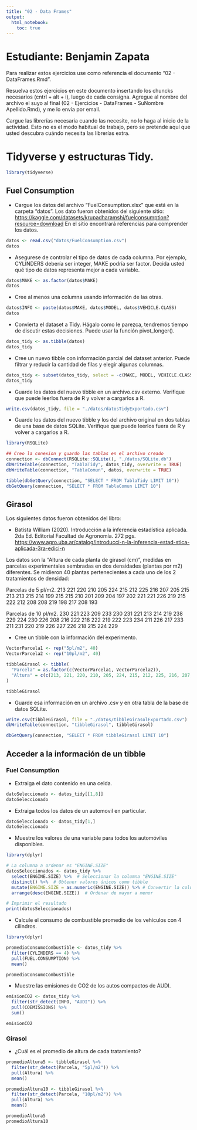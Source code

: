 ```yaml
---
title: "02 - Data Frames"
output: 
  html_notebook: 
    toc: true
---
```


# Estudiante: Benjamin Zapata

Para realizar estos ejercicios use como referencia el documento "02 - DataFrames.Rmd".

Resuelva estos ejercicios en este documento insertando los chuncks necesarios (cntrl + alt + i), luego de cada consigna. Agregue al nombre del archivo el suyo al final (02 - Ejercicios - DataFrames - SuNombre Apellido.Rmd), y me lo envía por email.

Cargue las librerías necesaria cuando las necesite, no lo haga al inicio de la actividad. Esto no es el modo habitual de trabajo, pero se pretende aquí que usted descubra cuándo necesita las librerías extra.

# Tidyverse y estructuras Tidy.

```r
library(tidyverse)
```

## Fuel Consumption

-   Cargue los datos del archivo "FuelConsumption.xlsx" que está en la carpeta "datos". Los dato fueron obtenidos del siguiente sitio: <https://kaggle.com/datasets/krupadharamshi/fuelconsumption?resource=download> En el sitio encontrará referencias para comprender los datos.

```r
datos <- read.csv("datos/FuelConsumption.csv")
datos
```

-   Asegurese de controlar el tipo de datos de cada columna. Por ejemplo, CYLINDERS debería ser integer, MAKE podría ser factor. Decida usted qué tipo de datos representa mejor a cada variable.

```r
datos$MAKE <- as.factor(datos$MAKE)
datos
```

-   Cree al menos una columna usando información de las otras.

```r
datos$INFO <- paste(datos$MAKE, datos$MODEL, datos$VEHICLE.CLASS)
datos
```

-   Convierta el dataset a Tidy. Hágalo como le parezca, tendremos tiempo de discutir estas decisiones. Puede usar la función pivot_longer().

```r
datos_tidy <- as.tibble(datos)
datos_tidy
```

-   Cree un nuevo tibble con información parcial del dataset anterior. Puede filtrar y reducir la cantidad de filas y elegir algunas columnas.

```r
datos_tidy <- subset(datos_tidy, select = -c(MAKE, MODEL, VEHICLE.CLASS))
datos_tidy
```

-   Guarde los datos del nuevo tibble en un archivo.csv externo. Verifique que puede leerlos fuera de R y volver a cargarlos a R.

```r
write.csv(datos_tidy, file = "./datos/datosTidyExportado.csv")
```

-   Guarde los datos del nuevo tibble y los del archivo original en dos tablas de una base de datos SQLite. Verifique que puede leerlos fuera de R y volver a cargarlos a R.
```r
library(RSQLite)

## Creo la conexion y guardo las tablas en el archivo creado
connection <- dbConnect(RSQLite::SQLite(), "./datos/SQLite.db")
dbWriteTable(connection, "TablaTidy", datos_tidy, overwrite = TRUE)
dbWriteTable(connection, "TablaComun", datos, overwrite = TRUE)
```

```r
tibble(dbGetQuery(connection, "SELECT * FROM TablaTidy LIMIT 10"))
dbGetQuery(connection, "SELECT * FROM TablaComun LIMIT 10")
```

## Girasol

Los siguientes datos fueron obtenidos del libro:

-   Batista William (2020). Introducción a la inferencia estadística aplicada. 2da Ed. Editorial Facultad de Agronomía. 272 pgs. <https://www.agro.uba.ar/catalog/introducci-n-la-inferencia-estad-stica-aplicada-3ra-edici-n>

Los datos son la "Altura de cada planta de girasol (cm)", medidas en parcelas experimentales sembradas en dos densidades (plantas por m2) diferentes. Se midieron 40 plantas pertenecientes a cada uno de los 2 tratamientos de densidad:

Parcelas de 5 pl/m2. 213 221 220 210 205 224 215 212 225 216 207 205 215 213 213 215 214 199 215 215 210 201 209 204 197 202 221 221 226 219 215 222 212 208 208 219 198 217 208 193

Parcelas de 10 pl/m2. 230 221 223 209 233 230 231 221 213 214 219 238 229 224 230 226 208 216 222 218 222 219 222 223 234 211 226 217 233 211 231 220 219 226 227 226 218 215 224 229

-   Cree un tibble con la información del experimento.

```r
VectorParcela1 <- rep("5pl/m2", 40)
VectorParcela2 <- rep("10pl/m2", 40)

tibbleGirasol <- tibble(
  "Parcela" = as.factor(c(VectorParcela1, VectorParcela2)),
  "Altura" = c(c(213, 221, 220, 210, 205, 224, 215, 212, 225, 216, 207, 205, 215, 213, 213, 215, 214, 199, 215, 215, 210, 201, 209, 204, 197, 202, 221, 221, 226, 219, 215, 222, 212, 208, 208, 219, 198, 217, 208, 193), c(230, 221, 223, 209, 233, 230, 231, 221, 213, 214, 219, 238, 229, 224, 230, 226, 208, 216, 222, 218, 222, 219, 222, 223, 234, 211, 226, 217, 233, 211, 231, 220, 219, 226, 227, 226, 218, 215, 224, 229))
)

tibbleGirasol
```

-   Guarde esa información en un archivo .csv y en otra tabla de la base de datos SQLite.

```r
write.csv(tibbleGirasol, file = "./datos/tibbleGirasolExportado.csv")
dbWriteTable(connection, "tibbleGirasol", tibbleGirasol)
```

```r
dbGetQuery(connection, "SELECT * FROM tibbleGirasol LIMIT 10")
```

## Acceder a la información de un tibble

### Fuel Consumption

-   Extraiga el dato contenido en una celda.

```r
datoSeleccionado <- datos_tidy[[1,8]]
datoSeleccionado
```

-   Extraiga todos los datos de un automovil en particular.

```r
datoSeleccionado <- datos_tidy[1,]
datoSeleccionado
```

-   Muestre los valores de una variable para todos los automóviles disponibles.

```r
library(dplyr)

# La columna a ordenar es "ENGINE.SIZE"
datosSeleccionados <- datos_tidy %>% 
  select(ENGINE.SIZE) %>%  # Seleccionar la columna "ENGINE.SIZE"
  distinct() %>%  # Obtener valores únicos como tibble
  mutate(ENGINE.SIZE = as.numeric(ENGINE.SIZE)) %>% # Convertir la columna a numérico
  arrange(desc(ENGINE.SIZE))  # Ordenar de mayor a menor

# Imprimir el resultado
print(datosSeleccionados)
```

-   Calcule el consumo de combustible promedio de los vehículos con 4 cilindros.

```r
library(dplyr)

promedioConsumoCombustible <- datos_tidy %>%
  filter(CYLINDERS == 4) %>%
  pull(FUEL.CONSUMPTION) %>%
  mean()

promedioConsumoCombustible
```

-   Muestre las emisiones de CO2 de los autos compactos de AUDI.

```r
emisionCO2 <- datos_tidy %>%
  filter(str_detect(INFO, "AUDI")) %>%
  pull(COEMISSIONS) %>%
  sum()

emisionCO2
```

### Girasol

-   ¿Cuál es el promedio de altura de cada tratamiento?

```r
promedioAltura5 <- tibbleGirasol %>%
  filter(str_detect(Parcela, "5pl/m2")) %>%
  pull(Altura) %>%
  mean()

promedioAltura10 <- tibbleGirasol %>%
  filter(str_detect(Parcela, "10pl/m2")) %>%
  pull(Altura) %>%
  mean()

promedioAltura5
promedioAltura10
```